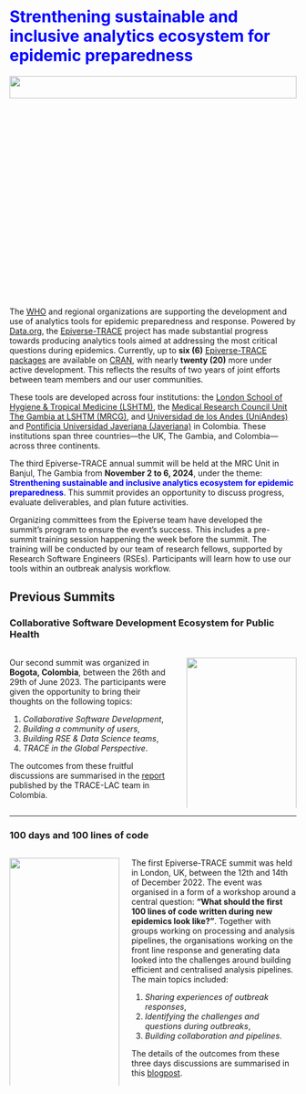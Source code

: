 # [ Strenthening sustainable and inclusive analytics ecosystem for epidemic preparedness]{style="color:blue;"}{.unnumbered .unlisted}

![](./images/Epiverse-Trace-Summit-group-photo-1920x1080.jpg){fig-align="center" width="100%" height="10%"}



The [WHO](https://www.who.int/) and regional organizations are supporting the development and use of analytics tools for epidemic preparedness and response. Powered by [Data.org](https://data.org/), the [Epiverse-TRACE](https://data.org/initiatives/epiverse/) project has made substantial progress towards producing analytics tools aimed at addressing the most critical questions during epidemics. Currently, up to **six (6)** [Epiverse-TRACE packages](https://epiverse-trace.github.io/etstats/articles/cran-statistics.html) are available on [CRAN](https://cran.r-project.org/), with nearly **twenty (20)** more under active development. This reflects the results of two years of joint efforts between team members and our user communities.

These tools are developed across four institutions: the [London School of Hygiene & Tropical Medicine (LSHTM)](https://www.lshtm.ac.uk/), the [Medical Research Council Unit The Gambia at LSHTM (MRCG)](https://www.lshtm.ac.uk/research/units/mrc-gambia), and [Universidad de los Andes (UniAndes)](https://uniandes.edu.co/) and [Pontificia Universidad Javeriana (Javeriana)](https://javeriana.edu.co) in Colombia. These institutions span three countries—the UK, The Gambia, and Colombia—across three continents. 


The third Epiverse-TRACE annual summit will be held at the MRC Unit in Banjul, The Gambia from __November 2 to 6, 2024__, under the theme: [**Strenthening sustainable and inclusive analytics ecosystem for epidemic preparedness**]{style="color:blue;"}. This summit provides an opportunity to discuss progress, evaluate deliverables, and plan future activities.

Organizing committees from the Epiverse team have developed the summit's program to ensure the event's success. This includes a pre-summit training session happening the week before the summit. The training will be conducted by our team of research fellows, supported by Research Software Engineers (RSEs). Participants will learn how to use our tools within an outbreak analysis workflow.


## Previous Summits {.unnumbered .unlisted}

### Collaborative Software Development Ecosystem for Public Health

::: columns
::: {.column width="60%"}
Our second summit was organized in **Bogota, Colombia**, between the 26th and 29th of June 2023. The participants were given the opportunity to bring their thoughts on the following topics:

1.  *Collaborative Software Development*,
2.  *Building a community of users*,
3.  *Building RSE & Data Science teams*,
4.  *TRACE in the Global Perspective*.

The outcomes from these fruitful discussions are summarised in the [report](https://zenodo.org/records/10932686) published by the TRACE-LAC team in Colombia.
:::

::: {.column width="40%"}
![](./images/team_engage.JPG){fig-align="center" width="100%" height="100%"}
:::
:::

------------------------------------------------------------------------

### 100 days and 100 lines of code

::: columns
::: {.column width="40%"}
![](./images/lshtm-logo.png){fig-align="center" width="100%" height="100%"}
:::

::: {.column width="60%"}
The first Epiverse-TRACE summit was held in London, UK, between the 12th and 14th of December 2022. The event was organised in a form of a workshop around a central question: **“What should the first 100 lines of code written during new epidemics look like?”**. Together with groups working on processing and analysis pipelines, the organisations working on the front line response and generating data looked into the challenges around building efficient and centralised analysis pipelines. The main topics included:

1.  *Sharing experiences of outbreak responses*,
2.  *Identifying the challenges and questions during outbreaks*,
3.  *Building collaboration and pipelines*.

The details of the outcomes from these three days discussions are summarised in this [blogpost](https://epiverse-trace.github.io/posts/100days-workshop/index.html).
:::
:::
